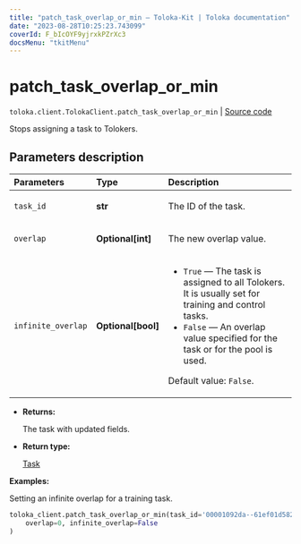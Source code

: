 ```yaml
---
title: "patch_task_overlap_or_min — Toloka-Kit | Toloka documentation"
date: "2023-08-28T10:25:23.743099"
coverId: F_bIcOYF9yjrxkPZrXc3
docsMenu: "tkitMenu"
---
```


# patch_task_overlap_or_min

`toloka.client.TolokaClient.patch_task_overlap_or_min` | [Source code](https://github.com/Toloka/toloka-kit/blob/v1.2.1/src/client/__init__.py#L2613)

Stops assigning a task to Tolokers.

## Parameters description

| Parameters | Type | Description |
| :----------| :----| :-----------|
`task_id`|**str**|<p>The ID of the task.</p>
`overlap`|**Optional\[int\]**|<p>The new overlap value.</p>
`infinite_overlap`|**Optional\[bool\]**|<ul> <li>`True` — The task is assigned to all Tolokers. It is usually set for training and control tasks.</li> <li>`False` — An overlap value specified for the task or for the pool is used.</li> </ul> <p>Default value: `False`.</p>

* **Returns:**

  The task with updated fields.

* **Return type:**

  [Task](/docs/toloka-kit/reference/toloka.client.task.Task)

**Examples:**

Setting an infinite overlap for a training task.

```python
toloka_client.patch_task_overlap_or_min(task_id='00001092da--61ef01d5825234636bb088eb',
    overlap=0, infinite_overlap=False
)
```